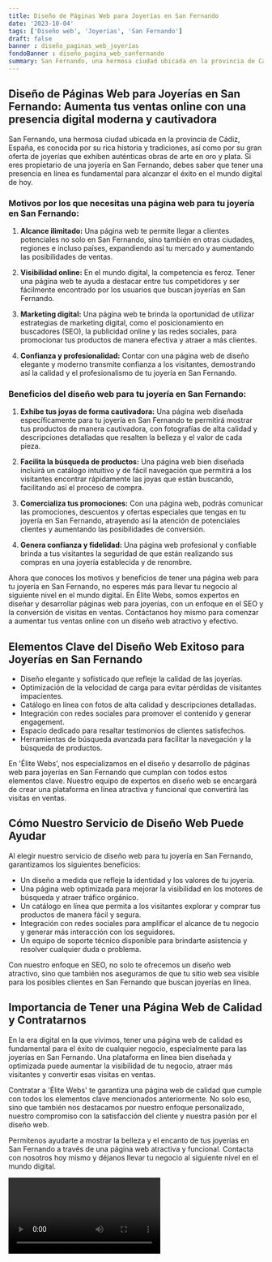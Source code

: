 ```yaml
---
title: Diseño de Páginas Web para Joyerías en San Fernando
date: '2023-10-04'
tags: ['Diseño web', 'Joyerías', 'San Fernando']
draft: false
banner : diseño_paginas_web_joyerías
fondoBanner : diseño_pagina_web_sanfernando
summary: San Fernando, una hermosa ciudad ubicada en la provincia de Cádiz, España, es conocida por su rica historia y tradiciones, así como por su gran oferta de joyerías que exhiben auténticas obras de arte en oro y plata. Si eres propietario de una joyería en San Fernando, debes saber que tener una presencia en línea es fundamental para alcanzar el éxito en el mundo digital de hoy.
---
```


## **Diseño de Páginas Web para Joyerías en San Fernando: Aumenta tus ventas online con una presencia digital moderna y cautivadora**

San Fernando, una hermosa ciudad ubicada en la provincia de Cádiz, España, es conocida por su rica historia y tradiciones, así como por su gran oferta de joyerías que exhiben auténticas obras de arte en oro y plata. Si eres propietario de una joyería en San Fernando, debes saber que tener una presencia en línea es fundamental para alcanzar el éxito en el mundo digital de hoy.

### **Motivos por los que necesitas una página web para tu joyería en San Fernando:**

1. **Alcance ilimitado:** Una página web te permite llegar a clientes potenciales no solo en San Fernando, sino también en otras ciudades, regiones e incluso países, expandiendo así tu mercado y aumentando las posibilidades de ventas.

2. **Visibilidad online:** En el mundo digital, la competencia es feroz. Tener una página web te ayuda a destacar entre tus competidores y ser fácilmente encontrado por los usuarios que buscan joyerías en San Fernando.

3. **Marketing digital:** Una página web te brinda la oportunidad de utilizar estrategias de marketing digital, como el posicionamiento en buscadores (SEO), la publicidad online y las redes sociales, para promocionar tus productos de manera efectiva y atraer a más clientes.

4. **Confianza y profesionalidad:** Contar con una página web de diseño elegante y moderno transmite confianza a los visitantes, demostrando así la calidad y el profesionalismo de tu joyería en San Fernando.

### **Beneficios del diseño web para tu joyería en San Fernando:**

1. **Exhibe tus joyas de forma cautivadora:** Una página web diseñada específicamente para tu joyería en San Fernando te permitirá mostrar tus productos de manera cautivadora, con fotografías de alta calidad y descripciones detalladas que resalten la belleza y el valor de cada pieza.

2. **Facilita la búsqueda de productos:** Una página web bien diseñada incluirá un catálogo intuitivo y de fácil navegación que permitirá a los visitantes encontrar rápidamente las joyas que están buscando, facilitando así el proceso de compra.

3. **Comercializa tus promociones:** Con una página web, podrás comunicar las promociones, descuentos y ofertas especiales que tengas en tu joyería en San Fernando, atrayendo así la atención de potenciales clientes y aumentando las posibilidades de conversión.

4. **Genera confianza y fidelidad:** Una página web profesional y confiable brinda a tus visitantes la seguridad de que están realizando sus compras en una joyería establecida y de renombre.

Ahora que conoces los motivos y beneficios de tener una página web para tu joyería en San Fernando, no esperes más para llevar tu negocio al siguiente nivel en el mundo digital. En Élite Webs, somos expertos en diseñar y desarrollar páginas web para joyerías, con un enfoque en el SEO y la conversión de visitas en ventas. Contáctanos hoy mismo para comenzar a aumentar tus ventas online con un diseño web atractivo y efectivo.

<GifSeo />

<Cta />

## Elementos Clave del Diseño Web Exitoso para Joyerías en San Fernando

- Diseño elegante y sofisticado que refleje la calidad de las joyerías.
- Optimización de la velocidad de carga para evitar pérdidas de visitantes impacientes.
- Catálogo en línea con fotos de alta calidad y descripciones detalladas.
- Integración con redes sociales para promover el contenido y generar engagement.
- Espacio dedicado para resaltar testimonios de clientes satisfechos.
- Herramientas de búsqueda avanzada para facilitar la navegación y la búsqueda de productos.

En 'Élite Webs', nos especializamos en el diseño y desarrollo de páginas web para joyerías en San Fernando que cumplan con todos estos elementos clave. Nuestro equipo de expertos en diseño web se encargará de crear una plataforma en línea atractiva y funcional que convertirá las visitas en ventas.

## Cómo Nuestro Servicio de Diseño Web Puede Ayudar

Al elegir nuestro servicio de diseño web para tu joyería en San Fernando, garantizamos los siguientes beneficios:

- Un diseño a medida que refleje la identidad y los valores de tu joyería.
- Una página web optimizada para mejorar la visibilidad en los motores de búsqueda y atraer tráfico orgánico.
- Un catálogo en línea que permita a los visitantes explorar y comprar tus productos de manera fácil y segura.
- Integración con redes sociales para amplificar el alcance de tu negocio y generar más interacción con los seguidores.
- Un equipo de soporte técnico disponible para brindarte asistencia y resolver cualquier duda o problema.

Con nuestro enfoque en SEO, no solo te ofrecemos un diseño web atractivo, sino que también nos aseguramos de que tu sitio web sea visible para los posibles clientes en San Fernando que buscan joyerías en línea.

## Importancia de Tener una Página Web de Calidad y Contratarnos

En la era digital en la que vivimos, tener una página web de calidad es fundamental para el éxito de cualquier negocio, especialmente para las joyerías en San Fernando. Una plataforma en línea bien diseñada y optimizada puede aumentar la visibilidad de tu negocio, atraer más visitantes y convertir esas visitas en ventas.

Contratar a 'Élite Webs' te garantiza una página web de calidad que cumple con todos los elementos clave mencionados anteriormente. No solo eso, sino que también nos destacamos por nuestro enfoque personalizado, nuestro compromiso con la satisfacción del cliente y nuestra pasión por el diseño web.

Permítenos ayudarte a mostrar la belleza y el encanto de tus joyerías en San Fernando a través de una página web atractiva y funcional. Contacta con nosotros hoy mismo y déjanos llevar tu negocio al siguiente nivel en el mundo digital.

<Video />

<CtaBot job='Joyerías' city='San Fernando'/>

<Gmaps query='San Fernando+españa+maps' />